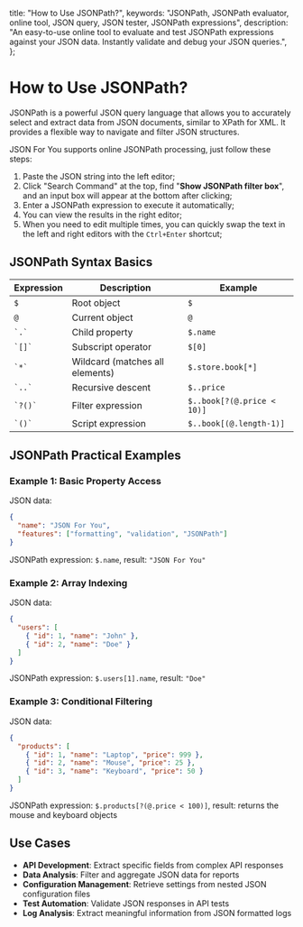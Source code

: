 
  title: "How to Use JSONPath?",
  keywords: "JSONPath, JSONPath evaluator, online tool, JSON query, JSON tester, JSONPath expressions",
  description:
    "An easy-to-use online tool to evaluate and test JSONPath expressions against your JSON data. Instantly validate and debug your JSON queries.",
};

# How to Use JSONPath?

JSONPath is a powerful JSON query language that allows you to accurately select and extract data from JSON documents, similar to XPath for XML. It provides a flexible way to navigate and filter JSON structures.

JSON For You supports online JSONPath processing, just follow these steps:

1. Paste the JSON string into the left editor;
2. Click "Search Command" at the top, find "**Show JSONPath filter box**", and an input box will appear at the bottom after clicking;
3. Enter a JSONPath expression to execute it automatically;
4. You can view the results in the right editor;
5. When you need to edit multiple times, you can quickly swap the text in the left and right editors with the `Ctrl+Enter` shortcut;

## JSONPath Syntax Basics

<table>
  <thead>
    <tr>
      <th>Expression</th>
      <th>Description</th>
      <th>Example</th>
    </tr>
  </thead>
  <tbody>
    <tr>
      <td>
        <code>$</code>
      </td>
      <td>Root object</td>
      <td>
        <code>$</code>
      </td>
    </tr>
    <tr>
      <td>
        <code>@</code>
      </td>
      <td>Current object</td>
      <td>
        <code>@</code>
      </td>
    </tr>
    <tr>
      <td>
        <code>`.`</code>
      </td>
      <td>Child property</td>
      <td>
        <code>$.name</code>
      </td>
    </tr>
    <tr>
      <td>
        <code>`[]`</code>
      </td>
      <td>Subscript operator</td>
      <td>
        <code>$[0]</code>
      </td>
    </tr>
    <tr>
      <td>
        <code>`*`</code>
      </td>
      <td>Wildcard (matches all elements)</td>
      <td>
        <code>$.store.book[*]</code>
      </td>
    </tr>
    <tr>
      <td>
        <code>`..`</code>
      </td>
      <td>Recursive descent</td>
      <td>
        <code>$..price</code>
      </td>
    </tr>
    <tr>
      <td>
        <code>`?()`</code>
      </td>
      <td>Filter expression</td>
      <td>
        <code>$..book[?(@.price < 10)]</code>
      </td>
    </tr>
    <tr>
      <td>
        <code>`()`</code>
      </td>
      <td>Script expression</td>
      <td>
        <code>$..book[(@.length-1)]</code>
      </td>
    </tr>
  </tbody>
</table>

## JSONPath Practical Examples

### Example 1: Basic Property Access

JSON data:

```json
{
  "name": "JSON For You",
  "features": ["formatting", "validation", "JSONPath"]
}
```

JSONPath expression: `$.name`, result: `"JSON For You"`

### Example 2: Array Indexing

JSON data:

```json
{
  "users": [
    { "id": 1, "name": "John" },
    { "id": 2, "name": "Doe" }
  ]
}
```

JSONPath expression: `$.users[1].name`, result: `"Doe"`

### Example 3: Conditional Filtering

JSON data:

```json
{
  "products": [
    { "id": 1, "name": "Laptop", "price": 999 },
    { "id": 2, "name": "Mouse", "price": 25 },
    { "id": 3, "name": "Keyboard", "price": 50 }
  ]
}
```

JSONPath expression: `$.products[?(@.price < 100)]`, result: returns the mouse and keyboard objects

## Use Cases

- **API Development**: Extract specific fields from complex API responses
- **Data Analysis**: Filter and aggregate JSON data for reports
- **Configuration Management**: Retrieve settings from nested JSON configuration files
- **Test Automation**: Validate JSON responses in API tests
- **Log Analysis**: Extract meaningful information from JSON formatted logs

<Refer />
